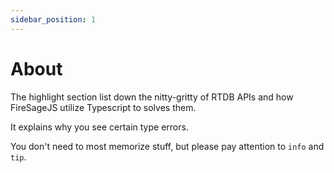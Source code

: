 ```yaml
---
sidebar_position: 1
---
```


# About

The highlight section list down the nitty-gritty of RTDB APIs and how FireSageJS utilize Typescript to solves them.

It explains why you see certain type errors.

You don't need to most memorize stuff, but please pay attention to `info` and `tip`.
